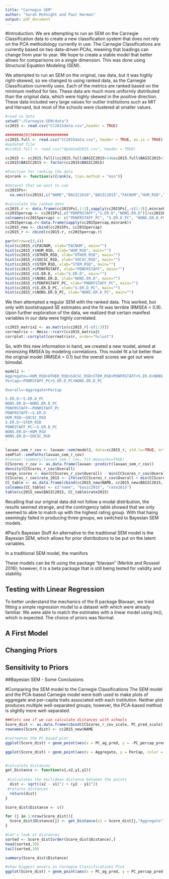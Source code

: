 ```yaml
---
title: "Carnegie SEM"
author: "Sarah McKnight and Paul Harmon"
output: pdf_document
---
```


#Introduction:
We are attempting to run an SEM on the Carnegie Classification data to create a new classification system that does not rely on the PCA methodology currently in use. The Carnegie Classifications are currently based on two data-driven PCAs, meaning that loadings can change from year to year.  We hope to create a stable model that better allows for comparisons on a single dimension. This was done using Structural Equation Modeling (SEM).

We attempted to run an SEM on the original, raw data, but it was highly right-skewed, so we changed to using ranked data, as the Carnegie Classification currently uses.  Each of the metrics are ranked based on the minimum method for ties.  These data are much more uniformly distributed than the original data, which were highly skewed in the positive direction. These data included very large values for outlier institutions such as MIT and Harvard, but most of the schools were clustered at smaller values. 

```r
#read in data
setwd("~/Carnegie-SEM/data")
cc2015 <- read.csv("CC2015data.csv",header = TRUE)

########2015################
cc2015.full <- read.csv("CC2015data.csv", header = TRUE, as.is = TRUE)
#updated file
#cc2015.full <- read.csv("Updated2015.csv", header = TRUE)

cc2015 <- cc2015.full[(cc2015.full$BASIC2015>14&cc2015.full$BASIC2015<18),]
cc2015$BASIC2015 <- factor(cc2015$BASIC2015)

#function for ranking the data
minrank <- function(x){rank(x, ties.method = "min")}

#dataset that we want to use
cc2015Ps<-
  na.omit(cc2015[,c("NAME","BASIC2010","BASIC2015","FACNUM","HUM_RSD","OTHER_RSD","SOCSC_RSD","STEM_RSD","PDNFRSTAFF","S.ER.D","NONS.ER.D")])

#calculate the ranked data
cc2015.r <- data.frame(cc2015Ps[,1:3],sapply(cc2015Ps[,-c(1:3)],minrank)) 
cc2015percap <- cc2015Ps[,c("PDNFRSTAFF","S.ER.D","NONS.ER.D")]/cc2015Ps$FACNUM
colnames(cc2015percap) <- c("PDNFRSTAFF_PC", "S.ER.D_PC", "NONS.ER.D_PC")
cc2015percap.r<-data.frame(sapply(cc2015percap,minrank))
cc2015_new <- cbind(cc2015Ps, cc2015percap)
cc2015_r <- cbind(cc2015.r, cc2015percap.r)
```

```r
par(mfrow=c(3,4))
hist(cc2015_r$FACNUM, xlab="FACNUM", main="")
hist(cc2015_r$HUM_RSD, xlab="HUM_RSD", main="")
hist(cc2015_r$OTHER_RSD, xlab="OTHER_RSD", main="")
hist(cc2015_r$SOCSC_RSD, xlab="SOCSC_RSD", main="")
hist(cc2015_r$STEM_RSD, xlab="STEM_RSD", main="")
hist(cc2015_r$PDNFRSTAFF, xlab="PDNFRSTAFF", main="")
hist(cc2015_r$S.ER.D, xlab="S.ER.D", main="")
hist(cc2015_r$NONS.ER.D, xlab="NONS.ER.D", main="")
hist(cc2015_r$PDNFRSTAFF_PC, xlab="PNDRFSTAFF_PC", main="")
hist(cc2015_r$S.ER.D_PC, xlab="S.ER.D_PC", main="")
hist(cc2015_r$NONS.ER.D_PC, xlab="NONS.ER.D_PC", main="")
```

We then attempted a regular SEM with the ranked data. This worked, but only with bootstrapped SE estimates and the fit was terrible (RMSEA = 0.9). Upon further exploration of the data, we realized that certain manifest variables in our data were highly correlated. 

```r
cc2015_matrix2 <- as.matrix(cc2015_r[-c(1:3)])
corrmatrix <- Hmisc::rcorr(cc2015_matrix2)
corrplot::corrplot(corrmatrix$r, order="hclust")
```

So, with this new information in hand, we created a new model, aimed at minimizing RMSEA by modeling correlations. This model fit a lot better than the original model (RMSEA = 0.1) but the overall scores we got out were bimodal.

```r
model2 <- '
Aggregate=~HUM_RSD+OTHER_RSD+SOCSC_RSD+STEM_RSD+PDNFRSTAFF+S.ER.D+NONS.ER.D
PerCap=~PDNRSTAFF_PC+S.ER.D_PC+NONS.ER.D_PC

Overall=~Aggregate+PerCap

S.ER.D~~S.ER.D_PC
NONS.ER.D~~NONS.ER.D_PC
PDNFRSTAFF~~PDNRSTAFF_PC
PDNFRSTAFF~~S.ER.D
HUM_RSD~~SOCSC_RSD
S.ER.D~~STEM_RSD
PDNRSTAFF_PC~~S.ER.D_PC
NONS.ER.D~~HUM_RSD
NONS.ER.D~~SOCSC_RSD
'

lavaan_sem_r_cov <- lavaan::sem(model2, data=cc2015_r, std.lv=TRUE, orthogonal=FALSE, se="robust.huber.white")
semPlot::semPaths(lavaan_sem_r_cov)
#lavaan::summary(lavaan_sem_r_cov, fit.measures=TRUE)
CCScores_r_cov <- as.data.frame(lavaan::predict(lavaan_sem_r_cov))
density(CCScores_r_cov$Overall)
range_scores <- max(CCScores_r_cov$Overall) - min(CCScores_r_cov$Overall)
CCScores_r_cov$rate_2015 <- ifelse(CCScores_r_cov$Overall < min(CCScores_r_cov$Overall)+((1/3)*range_scores), 'A', ifelse(CCScores_r_cov$Overall > max(CCScores_r_cov$Overall)-((1/3)*range_scores), 'C', 'B'))
CC_table <- as.data.frame(cbind(cc2015_new$NAME, cc2015_new$BASIC2015, CCScores_r_cov$rate_2015))
colnames(CC_table) <- c("name", "basic2015", "rate2015")
table(cc2015_new$BASIC2015, CC_table$rate2015)
```

Recalling that our original data did not follow a modal distribution, the results seemed strange, and the contingency table showed that we only seemed to able to match up with the highest rating group. With that haing seemingly failed in producing three groups, we switched to Bayesian SEM models.  

#Paul's Bayesian Stuff
An alternative to the traditional SEM model is the Bayesian SEM, which allows for prior distributions to be put on the latent variables. 

In a traditional SEM model, the manifors

These models can be fit using the package "blavaan" (Merkle and Rosseel 2016); however, it is a beta package that is still being tested for validity and stability. 


## Testing with Linear Regression
To better understand the mechanics of the R package Blavaan, we tried fitting a simple regression model to a dataset with which were already familiar. We were able to match the estimates with a linear model using lm(), which is expected. The choice of priors was Normal. 


## A First Model

## Changing Priors
 
## Sensitivity to Priors

##Bayesian SEM - Some Conclusions




#Comparing the SEM model to the Carnegie Classifications
The SEM model and the PCA-based Carnegie model were both used to make plots of aggregate and per-capita traits associated with each institution. Neither plot produces multiple well-separated groups; however, the PCA-based method is slightly more well-separated. 

```r
###lets see if we can calculate distances with schools
Score_dist <- as.data.frame(cbind(CCScores_r_cov_scale, PC_pred_scale))
rownames(Score_dist) <- cc2015_new$NAME

#recreates the PC-based plot
ggplot(Score_dist) + geom_point(aes(x = PC_ag_pred, y = -PC_percap_pred, color = cc2015_new$BASIC2015)) + ggtitle("Carnegie Classification PC Plot")

ggplot(Score_dist) + geom_point(aes(x = Aggregate, y = PerCap, color = CCScores_r_cov$rate_2015))


#calculate distances 
get_Distance <- function(x1,x2,y1,y2){
  
 #calculates the euclidean distance between the points  
  dist <- sqrt((x2 - x1)^2 + (y2 - y1)^2)
 #returns distances
  return(dist)
}

Score_dist$Distance <- c()

for (j in 1:nrow(Score_dist)){
  Score_dist$Distance[j] <- get_Distance(x1 = Score_dist[j,"Aggregate"],x2 = Score_dist[j,"PC_ag_pred"],y1 = Score_dist[j,"PerCap"],y2 = Score_dist[j,"PC_percap_pred"])
}

#Let's look at distances
sorted <- Score_dist[order(Score_dist$Distance),]
head(sorted,10)
tail(sorted,10)

summary(Score_dist$Distance)

#show biggest movers on Carnegie Classifications Plot
ggplot(Score_dist) + geom_point(aes(x = PC_ag_pred, y = PC_percap_pred, color = as.factor(round(Distance)))) + ggtitle("Biggest Movers")

```












